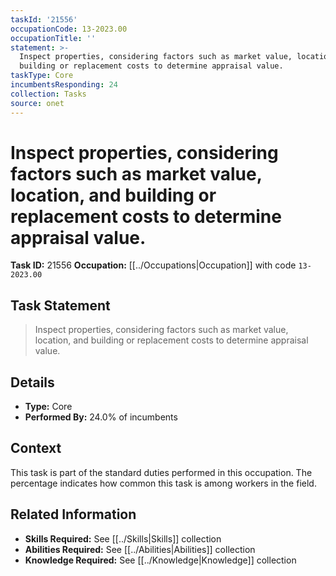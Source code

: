 ```yaml
---
taskId: '21556'
occupationCode: 13-2023.00
occupationTitle: ''
statement: >-
  Inspect properties, considering factors such as market value, location, and
  building or replacement costs to determine appraisal value.
taskType: Core
incumbentsResponding: 24
collection: Tasks
source: onet
---
```

# Inspect properties, considering factors such as market value, location, and building or replacement costs to determine appraisal value.

**Task ID:** 21556
**Occupation:** [[../Occupations|Occupation]] with code `13-2023.00`

## Task Statement

> Inspect properties, considering factors such as market value, location, and building or replacement costs to determine appraisal value.

## Details

- **Type:** Core
- **Performed By:** 24.0% of incumbents

## Context

This task is part of the standard duties performed in this occupation. The percentage indicates how common this task is among workers in the field.

## Related Information

- **Skills Required:** See [[../Skills|Skills]] collection
- **Abilities Required:** See [[../Abilities|Abilities]] collection
- **Knowledge Required:** See [[../Knowledge|Knowledge]] collection
